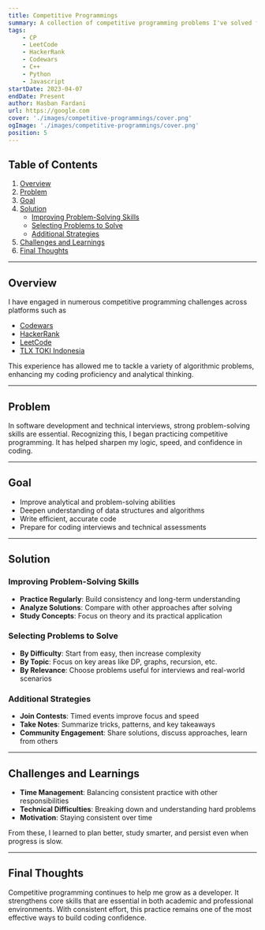 ```yaml
---
title: Competitive Programmings
summary: A collection of competitive programming problems I've solved from various platforms such as HackerRank, Codewars, LeetCode, and TLX TOKI Indonesia.
tags:
    - CP
    - LeetCode
    - HackerRank
    - Codewars
    - C++
    - Python
    - Javascript
startDate: 2023-04-07
endDate: Present
author: Hasban Fardani
url: https://google.com
cover: './images/competitive-programmings/cover.png'
ogImage: './images/competitive-programmings/cover.png'
position: 5
---
```

## Table of Contents

1. [Overview](#overview)  
2. [Problem](#problem)  
3. [Goal](#goal)  
4. [Solution](#solution)  
   - [Improving Problem-Solving Skills](#improving-problem-solving-skills)  
   - [Selecting Problems to Solve](#selecting-problems-to-solve)  
   - [Additional Strategies](#additional-strategies)  
5. [Challenges and Learnings](#challenges-and-learnings)  
6. [Final Thoughts](#final-thoughts)  

---

## Overview

I have engaged in numerous competitive programming challenges across platforms such as  
- [Codewars](https://www.codewars.com/users/Hasban-Fardani/completed)  
- [HackerRank](https://www.hackerrank.com/profile/hasbanfardani77)  
- [LeetCode](https://leetcode.com/u/Hasban-Fardani/)  
- [TLX TOKI Indonesia](https://tlx.toki.id/profiles/hasban/submission-history)  

This experience has allowed me to tackle a variety of algorithmic problems, enhancing my coding proficiency and analytical thinking.

---

## Problem

In software development and technical interviews, strong problem-solving skills are essential. Recognizing this, I began practicing competitive programming. It has helped sharpen my logic, speed, and confidence in coding.

---

## Goal

- Improve analytical and problem-solving abilities  
- Deepen understanding of data structures and algorithms  
- Write efficient, accurate code  
- Prepare for coding interviews and technical assessments  

---

## Solution

### Improving Problem-Solving Skills

- **Practice Regularly**: Build consistency and long-term understanding  
- **Analyze Solutions**: Compare with other approaches after solving  
- **Study Concepts**: Focus on theory and its practical application  

### Selecting Problems to Solve

- **By Difficulty**: Start from easy, then increase complexity  
- **By Topic**: Focus on key areas like DP, graphs, recursion, etc.  
- **By Relevance**: Choose problems useful for interviews and real-world scenarios  

### Additional Strategies

- **Join Contests**: Timed events improve focus and speed  
- **Take Notes**: Summarize tricks, patterns, and key takeaways  
- **Community Engagement**: Share solutions, discuss approaches, learn from others  

---

## Challenges and Learnings

- **Time Management**: Balancing consistent practice with other responsibilities  
- **Technical Difficulties**: Breaking down and understanding hard problems  
- **Motivation**: Staying consistent over time  

From these, I learned to plan better, study smarter, and persist even when progress is slow.

---

## Final Thoughts

Competitive programming continues to help me grow as a developer. It strengthens core skills that are essential in both academic and professional environments. With consistent effort, this practice remains one of the most effective ways to build coding confidence.

